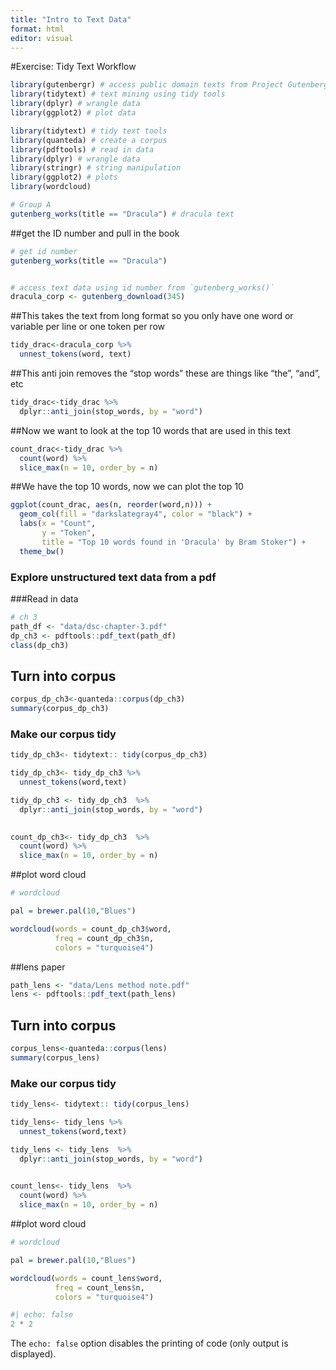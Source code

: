 ```yaml
---
title: "Intro to Text Data"
format: html
editor: visual
---
```


#Exercise: Tidy Text Workflow

```r
library(gutenbergr) # access public domain texts from Project Gutenberg
library(tidytext) # text mining using tidy tools
library(dplyr) # wrangle data
library(ggplot2) # plot data
```

```r
library(tidytext) # tidy text tools
library(quanteda) # create a corpus
library(pdftools) # read in data
library(dplyr) # wrangle data
library(stringr) # string manipulation
library(ggplot2) # plots
library(wordcloud)
```

```r
# Group A
gutenberg_works(title == "Dracula") # dracula text
```

##get the ID number and pull in the book

```r
# get id number
gutenberg_works(title == "Dracula")


# access text data using id number from `gutenberg_works()`
dracula_corp <- gutenberg_download(345)
```

##This takes the text from long format so you only have one word or variable per line or one token per row

```r
tidy_drac<-dracula_corp %>% 
  unnest_tokens(word, text)
```

##This anti join removes the "stop words" these are things like "the", "and", etc

```r
tidy_drac<-tidy_drac %>% 
  dplyr::anti_join(stop_words, by = "word")
```

##Now we want to look at the top 10 words that are used in this text

```r

count_drac<-tidy_drac %>% 
  count(word) %>% 
  slice_max(n = 10, order_by = n)

```

##We have the top 10 words, now we can plot the top 10

```r
ggplot(count_drac, aes(n, reorder(word,n))) +
  geom_col(fill = "darkslategray4", color = "black") +
  labs(x = "Count",
       y = "Token",
       title = "Top 10 words found in 'Dracula' by Bram Stoker") +
  theme_bw()
```

### Explore unstructured text data from a pdf



###Read in data

```r
# ch 3
path_df <- "data/dsc-chapter-3.pdf"
dp_ch3 <- pdftools::pdf_text(path_df)
class(dp_ch3)

```



## Turn into corpus

```r
corpus_dp_ch3<-quanteda::corpus(dp_ch3)
summary(corpus_dp_ch3)

```


### Make our corpus tidy

```r
tidy_dp_ch3<- tidytext:: tidy(corpus_dp_ch3)

tidy_dp_ch3<- tidy_dp_ch3 %>% 
  unnest_tokens(word,text)

tidy_dp_ch3 <- tidy_dp_ch3  %>% 
  dplyr::anti_join(stop_words, by = "word")
  
```


```r
count_dp_ch3<- tidy_dp_ch3  %>% 
  count(word) %>% 
  slice_max(n = 10, order_by = n)

```

##plot word cloud

```r
# wordcloud

pal = brewer.pal(10,"Blues")

wordcloud(words = count_dp_ch3$word,
          freq = count_dp_ch3$n,
          colors = "turquoise4") 
```


##lens paper 

```r


path_lens <- "data/Lens method note.pdf"
lens <- pdftools::pdf_text(path_lens)


```



## Turn into corpus

```r
corpus_lens<-quanteda::corpus(lens)
summary(corpus_lens)

```


### Make our corpus tidy

```r
tidy_lens<- tidytext:: tidy(corpus_lens)

tidy_lens<- tidy_lens %>% 
  unnest_tokens(word,text)

tidy_lens <- tidy_lens  %>% 
  dplyr::anti_join(stop_words, by = "word")
  
```


```r
count_lens<- tidy_lens  %>% 
  count(word) %>% 
  slice_max(n = 10, order_by = n)

```

##plot word cloud

```r
# wordcloud

pal = brewer.pal(10,"Blues")

wordcloud(words = count_lens$word,
          freq = count_lens$n,
          colors = "turquoise4") 
```

```r
#| echo: false
2 * 2
```

The `echo: false` option disables the printing of code (only output is displayed).












